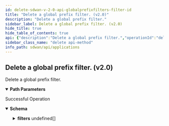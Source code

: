 ```yaml
---
id: delete-sdwan-v-2-0-api-globalprefixfilters-filter-id
title: "Delete a global prefix filter. (v2.0)"
description: "Delete a global prefix filter."
sidebar_label: Delete a global prefix filter. (v2.0)
hide_title: true
hide_table_of_contents: true
api: {"description":"Delete a global prefix filter.","operationId":"delete-sdwan-v2.0-api-globalprefixfilters-filter_id","parameters":[{"description":"Global Prefix Filters Id","in":"path","name":"filter_id","required":true,"schema":{"description":"Filter Id","type":"string"}}],"responses":{"200":{"content":{"application/json":{"schema":{"properties":{"description":{"description":"Description: Size(max = 256, error = PREFIXFILTER_INVALID_DESCRIPTION: Prefix filter description exceeds limit., min = 0) ","type":"string"},"filters":{"description":"Filters: Required(PREFIXFILTER_REQUIRED) Valid ","items":{"properties":{"elements":{"description":"Elements","items":{"description":"Elements","type":"string"},"type":"array"},"path":{"description":"Path","items":{"description":"Path","type":"string"},"type":"array"},"site":{"description":"Site","type":"object"},"type":{"description":"Type","type":"string"}}},"type":"array"},"id":{"description":"Id","type":"string"},"name":{"description":"Name: Size(max = 128, error = PREFIXFILTER_INVALID_NAME: Prefix filter name exceeds limit., min = 1) Required(error = PREFIXFILTER_NAME_REQUIRED: Prefix filter name required.) ","type":"string"}},"required":["filters","name"]}}},"description":"Successful Operation"}},"tags":["Applications"],"method":"delete","path":"/sdwan/v2.0/api/globalprefixfilters/{filter_id}","servers":[{"url":"https://api.sase.paloaltonetworks.com"}],"info":{"contact":{},"description":"List of APIs used to manage an application definition specific query, overrides, and version information.","title":"Applications","version":"Latest"},"postman":{"name":"Delete a global prefix filter. (v2.0)","description":{"content":"Delete a global prefix filter.","type":"text/plain"},"url":{"path":["sdwan","v2.0","api","globalprefixfilters",":filter_id"],"host":["{{baseUrl}}"],"query":[],"variable":[{"disabled":false,"description":{"content":"(Required) Global Prefix Filters Id","type":"text/plain"},"type":"any","value":"","key":"filter_id"}]},"header":[{"key":"Accept","value":"application/json"}],"method":"DELETE"}}
sidebar_class_name: "delete api-method"
info_path: sdwan/api/applications
---
```



## Delete a global prefix filter. (v2.0)



Delete a global prefix filter.

<details style={{"marginBottom":"1rem"}} data-collapsed={false} open={true}><summary style={{}}><strong>Path Parameters</strong></summary><div><ul><ParamsItem className={"paramsItem"} param={{"description":"Global Prefix Filters Id","in":"path","name":"filter_id","required":true,"schema":{"description":"Filter Id","type":"string"}}}></ParamsItem></ul></div></details><div><ApiTabs><TabItem label={"200"} value={"200"}><div>

Successful Operation

</div><div><MimeTabs groupId={"mime-type"}><TabItem label={"application/json"} value={"application/json"}><SchemaTabs groupId={"schema-tabs"}><TabItem label={"Schema"} value={"Schema"}><details style={{}} data-collapsed={false} open={true}><summary style={{"textAlign":"left"}}><strong>Schema</strong></summary><div style={{"textAlign":"left","marginLeft":"1rem"}}></div><ul style={{"marginLeft":"1rem"}}><SchemaItem collapsible={false} name={"description"} required={false} schemaDescription={"Description: Size(max = 256, error = PREFIXFILTER_INVALID_DESCRIPTION: Prefix filter description exceeds limit., min = 0) "} schemaName={"string"} qualifierMessage={undefined} defaultValue={undefined}></SchemaItem><SchemaItem collapsible={true} className={"schemaItem"}><details style={{}}><summary style={{}}><strong>filters</strong><span style={{"opacity":"0.6"}}> undefined[]</span></summary><div style={{"marginLeft":"1rem"}}><div style={{"marginTop":".5rem","marginBottom":".5rem"}}>

Filters: Required(PREFIXFILTER_REQUIRED) Valid 

</div><SchemaItem collapsible={false} name={"elements"} required={false} schemaDescription={"Elements"} schemaName={"string[]"} qualifierMessage={undefined} defaultValue={undefined}></SchemaItem><SchemaItem collapsible={false} name={"path"} required={false} schemaDescription={"Path"} schemaName={"string[]"} qualifierMessage={undefined} defaultValue={undefined}></SchemaItem><SchemaItem collapsible={false} name={"site"} required={false} schemaDescription={"Site"} schemaName={"object"} qualifierMessage={undefined} defaultValue={undefined}></SchemaItem><SchemaItem collapsible={false} name={"type"} required={false} schemaDescription={"Type"} schemaName={"string"} qualifierMessage={undefined} defaultValue={undefined}></SchemaItem></div></details></SchemaItem><SchemaItem collapsible={false} name={"id"} required={false} schemaDescription={"Id"} schemaName={"string"} qualifierMessage={undefined} defaultValue={undefined}></SchemaItem><SchemaItem collapsible={false} name={"name"} required={false} schemaDescription={"Name: Size(max = 128, error = PREFIXFILTER_INVALID_NAME: Prefix filter name exceeds limit., min = 1) Required(error = PREFIXFILTER_NAME_REQUIRED: Prefix filter name required.) "} schemaName={"string"} qualifierMessage={undefined} defaultValue={undefined}></SchemaItem></ul></details></TabItem><TabItem label={"Example (from schema)"} value={"Example (from schema)"}><ResponseSamples responseExample={"{\n  \"description\": \"string\",\n  \"filters\": [\n    {\n      \"elements\": [\n        \"string\"\n      ],\n      \"path\": [\n        \"string\"\n      ],\n      \"site\": {},\n      \"type\": \"string\"\n    }\n  ],\n  \"id\": \"string\",\n  \"name\": \"string\"\n}"} language={"json"}></ResponseSamples></TabItem></SchemaTabs></TabItem></MimeTabs></div></TabItem></ApiTabs></div>
      